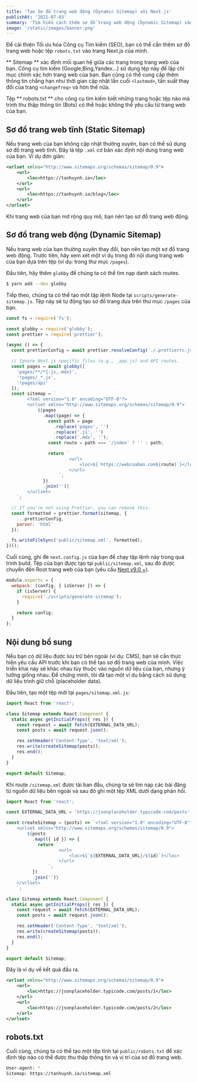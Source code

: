 ```yaml
---
title: 'Tạo Sơ đồ trang web động (Dynamic Sitemap) với Next.js'
publishAt: '2021-07-03'
summary: 'Tìm hiểu cách thêm sơ đồ trang web động (Dynamic Sitemap) vào dự án Next.js của bạn, cùng với tệp robots.txt để tối ưu hóa SEO.'
image: '/static/images/banner.png'
---
```


Để cải thiện Tối ưu hóa Công cụ Tìm kiếm (SEO), bạn có thể cần thêm sơ đồ trang web hoặc tệp `robots.txt` vào trang Next.js của mình.

** Sitemap ** xác định mối quan hệ giữa các trang trong trang web của bạn. Công cụ tìm kiếm (Google,Bing,Yandex...) sử dụng
tệp này để lập chỉ mục chính xác hơn trang web của bạn. Bạn cũng có thể cung cấp thêm thông tin
chẳng hạn như thời gian cập nhật lần cuối `<lastmod>`, tần suất thay đổi của trang `<changefreq>` và hơn thế nữa.

Tệp ** robots.txt ** cho công cụ tìm kiếm biết những trang hoặc tệp nào mà trình thu thập thông tin (Bots) có thể hoặc không thể yêu cầu từ trang web của bạn.

## Sơ đồ trang web tĩnh (Static Sitemap)

Nếu trang web của bạn không cập nhật thường xuyên, bạn có thể sử dụng sơ đồ trang web tĩnh.
Đây là tệp `.xml` cơ bản xác định nội dung trang web của bạn. Ví dụ đơn giản:

```xml
<urlset xmlns="http://www.sitemaps.org/schemas/sitemap/0.9">
    <url>
        <loc>https://tanhuynh.io</loc>
    </url>
    <url>
        <loc>https://tanhuynh.io/blog</loc>
    </url>
</urlset>
```
Khi trang web của bạn mở rộng quy mô, bạn nên tạo sơ đồ trang web động.

## Sơ đồ trang web động (Dynamic Sitemap)

Nếu trang web của bạn thường xuyên thay đổi, bạn nên tạo một sơ đồ trang web động.
Trước tiên, hãy xem xét một ví dụ trong đó nội dung trang web của bạn dựa trên tệp (ví dụ: trong thư mục `/pages`).

Đầu tiên, hãy thêm `globby` để chúng ta có thể tìm nạp danh sách routes.

```bash
$ yarn add --dev globby
```
Tiếp theo, chúng ta có thể tạo một tập lệnh Node tại `scripts/generate-sitemap.js`.
Tệp này sẽ tự động tạo sơ đồ trang dựa trên thư mục `/pages` của bạn.

```js
const fs = require('fs');

const globby = require('globby');
const prettier = require('prettier');

(async () => {
  const prettierConfig = await prettier.resolveConfig('./.prettierrc.js');

  // Ignore Next.js specific files (e.g., _app.js) and API routes.
  const pages = await globby([
    'pages/**/*{.js,.mdx}',
    '!pages/_*.js',
    '!pages/api'
  ]);
  const sitemap = `
        <?xml version="1.0" encoding="UTF-8"?>
        <urlset xmlns="http://www.sitemaps.org/schemas/sitemap/0.9">
            ${pages
              .map((page) => {
                const path = page
                  .replace('pages', '')
                  .replace('.js', '')
                  .replace('.mdx', '');
                const route = path === '/index' ? '' : path;

                return `
                        <url>
                            <loc>${`https://webcuaban.com${route}`}</loc>
                        </url>
                    `;
              })
              .join('')}
        </urlset>
    `;

  // If you're not using Prettier, you can remove this.
  const formatted = prettier.format(sitemap, {
    ...prettierConfig,
    parser: 'html'
  });

  fs.writeFileSync('public/sitemap.xml', formatted);
})();
```

Cuối cùng, ghi đè `next.config.js` của bạn để chạy tập lệnh này trong quá trình build.
Tệp của bạn được tạo tại `public/sitemap.xml`, sau đó được chuyển đến
Root trang web của bạn (yêu cầu [Next v9.0 +](https://github.com/vercel/next.js/releases/tag/v9.0.0)).

```js
module.exports = {
  webpack: (config, { isServer }) => {
    if (isServer) {
      require('./scripts/generate-sitemap');
    }

    return config;
  }
};
```

## Nội dung bổ sung

Nếu bạn có dữ liệu được lưu trữ bên ngoài (ví dụ: CMS), bạn sẽ cần thực hiện yêu cầu API
trước khi bạn có thể tạo sơ đồ trang web của mình. Việc triển khai này sẽ khác nhau tùy thuộc vào nguồn dữ liệu của bạn,
nhưng ý tưởng giống nhau. Để chứng minh, tôi đã tạo một ví dụ bằng cách sử dụng dữ liệu trình giữ chỗ (placeholder data).

Đầu tiên, tạo một tệp mới tại `pages/sitemap.xml.js`:

```js
import React from 'react';

class Sitemap extends React.Component {
  static async getInitialProps({ res }) {
    const request = await fetch(EXTERNAL_DATA_URL);
    const posts = await request.json();

    res.setHeader('Content-Type', 'text/xml');
    res.write(createSitemap(posts));
    res.end();
  }
}

export default Sitemap;
```

Khi route `/sitemap.xml` được tải ban đầu, chúng ta sẽ tìm nạp các bài đăng từ nguồn dữ liệu bên ngoài
và sau đó ghi một tệp XML dưới dạng phản hồi.

```js
import React from 'react';

const EXTERNAL_DATA_URL = 'https://jsonplaceholder.typicode.com/posts';

const createSitemap = (posts) => `<?xml version="1.0" encoding="UTF-8"?>
    <urlset xmlns="http://www.sitemaps.org/schemas/sitemap/0.9">
        ${posts
          .map(({ id }) => {
            return `
                    <url>
                        <loc>${`${EXTERNAL_DATA_URL}/${id}`}</loc>
                    </url>
                `;
          })
          .join('')}
    </urlset>
    `;

class Sitemap extends React.Component {
  static async getInitialProps({ res }) {
    const request = await fetch(EXTERNAL_DATA_URL);
    const posts = await request.json();

    res.setHeader('Content-Type', 'text/xml');
    res.write(createSitemap(posts));
    res.end();
  }
}

export default Sitemap;
```

Đây là ví dụ về kết quả đầu ra.
```xml
<urlset xmlns="http://www.sitemaps.org/schemas/sitemap/0.9">
    <url>
        <loc>https://jsonplaceholder.typicode.com/posts/1</loc>
    </url>
    <url>
        <loc>https://jsonplaceholder.typicode.com/posts/2</loc>
    </url>
</urlset>
```

## robots.txt

Cuối cùng, chúng ta có thể tạo một tệp tĩnh tại `public/robots.txt` để xác định tệp nào
có thể được thu thập thông tin và vị trí của sơ đồ trang web.

```bash
User-agent: *
Sitemap: https://tanhuynh.io/sitemap.xml
```
